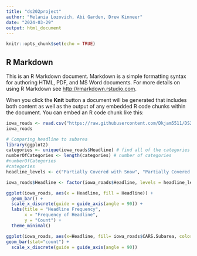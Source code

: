 ---
title: "ds202project"
author: "Melania Lozovich, Abi Garden, Drew Kinneer"
date: "2024-03-29"
output: html_document
---

```{r setup, include=FALSE}
knitr::opts_chunk$set(echo = TRUE)
```

## R Markdown

This is an R Markdown document. Markdown is a simple formatting syntax for authoring HTML, PDF, and MS Word documents. For more details on using R Markdown see <http://rmarkdown.rstudio.com>.

When you click the **Knit** button a document will be generated that includes both content as well as the output of any embedded R code chunks within the document. You can embed an R code chunk like this:
```{r}
iowa_roads <- read.csv("https://raw.githubusercontent.com/Dkjam5511/DS202FinalProjectDataset/master/HISTORIC_ROAD_CONDITIONS_data.csv")
iowa_roads
```

```{r}
# Comparing headline to subarea
library(ggplot2)
categories <- unique(iowa_roads$Headline) # find all of the categories
numberOfCategories <- length(categories) # number of categories
#numberOfCategories
#categories
headline_levels <- c("Partially Covered with Snow", "Partially Covered with Frost", "seasonal roadway conditions", "partially covered with snow", "travel not advised", "Partially Covered with Ice", "partially covered with slush", "completely covered with snow", "partially covered with mixed snow ice or slush", "Seasonal", "Completely Covered with Snow", "Partially Covered with Mixed", "partially covered with ice", "Completely Covered with Ice", "partially covered with frost", "Travel Not Advised", "completely covered with ice", "Completely Covered with Mixed", "Partially Covered with Slush", "", "completely covered with mixed snow ice or slush", "completely covered with frost", "completely covered with slush", "Completely Covered with Slush", " -95.824227360233 41.213367969968", "Completely Covered with Frost", "Impassable")

iowa_roads$Headline <- factor(iowa_roads$Headline, levels = headline_levels)

ggplot(iowa_roads, aes(x = Headline, fill = Headline)) +
  geom_bar() +
  scale_x_discrete(guide = guide_axis(angle = 90)) +
  labs(title = "Headline Frequency",
       x = "Frequency of Headline",
       y = "Count") +
  theme_minimal()
```

```{r}
ggplot(iowa_roads, aes(x=Headline, fill= iowa_roads$CARS.Subarea, color= iowa_roads$CARS.Subarea)) + 
geom_bar(stat="count") + 
  scale_x_discrete(guide = guide_axis(angle = 90))
```

